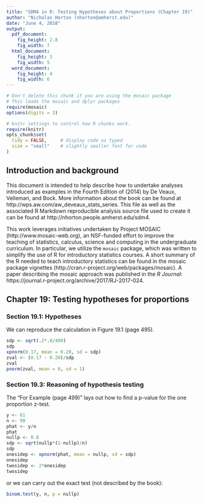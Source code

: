```yaml
---
title: "SDM4 in R: Testing Hypotheses about Proportions (Chapter 19)"
author: "Nicholas Horton (nhorton@amherst.edu)"
date: "June 4, 2018"
output: 
  pdf_document:
    fig_height: 2.8
    fig_width: 7
  html_document:
    fig_height: 3
    fig_width: 5
  word_document:
    fig_height: 4
    fig_width: 6
---
```



```r
# Don't delete this chunk if you are using the mosaic package
# This loads the mosaic and dplyr packages
require(mosaic)
options(digits = 3)
```

```r
# knitr settings to control how R chunks work.
require(knitr)
opts_chunk$set(
  tidy = FALSE,     # display code as typed
  size = "small"    # slightly smaller font for code
)
```

## Introduction and background 

This document is intended to help describe how to undertake analyses introduced 
as examples in the Fourth Edition of \emph{Stats: Data and Models} (2014) by De Veaux, Velleman, and Bock.
More information about the book can be found at http://wps.aw.com/aw_deveaux_stats_series.  This
file as well as the associated R Markdown reproducible analysis source file used to create it can be found at http://nhorton.people.amherst.edu/sdm4.

This work leverages initiatives undertaken by Project MOSAIC (http://www.mosaic-web.org), an NSF-funded effort to improve the teaching of statistics, calculus, science and computing in the undergraduate curriculum. In particular, we utilize the `mosaic` package, which was written to simplify the use of R for introductory statistics courses. A short summary of the R needed to teach introductory statistics can be found in the mosaic package vignettes (http://cran.r-project.org/web/packages/mosaic).
A paper describing the mosaic approach was published in the *R Journal*: https://journal.r-project.org/archive/2017/RJ-2017-024.

## Chapter 19: Testing hypotheses for proportions

### Section 19.1: Hypotheses

We can reproduce the calculation in Figure 19.1 (page 495).

```r
sdp <- sqrt(.2*.8/400)
sdp
xpnorm(0.17, mean = 0.20, sd = sdp)
zval <- (0.17 - 0.20)/sdp
zval
pnorm(zval, mean = 0, sd = 1)
```

### Section 19.3: Reasoning of hypothesis testing

The "For Example (page 499)" lays out how to find a p-value for the one proportion z-test.

```r
y <- 61 
n <- 90 
phat <- y/n
phat
nullp <- 0.8
sdp <- sqrt(nullp*(1-nullp)/n)
sdp
onesidep <- xpnorm(phat, mean = nullp, sd = sdp)
onesidep
twosidep <- 2*onesidep
twosidep
```

or we can carry out the exact test (not described by the book):

```r
binom.test(y, n, p = nullp)
```

